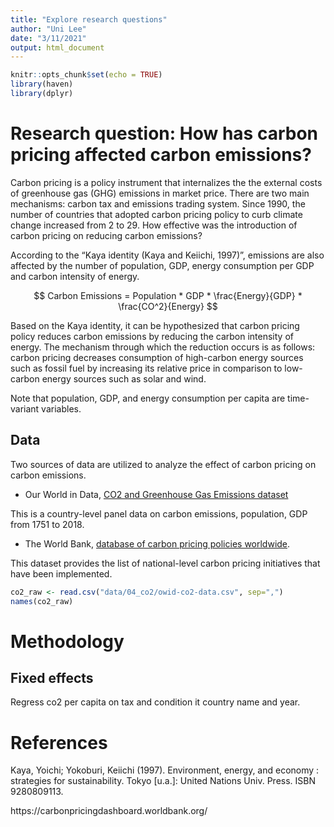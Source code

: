```yaml
---
title: "Explore research questions"
author: "Uni Lee"
date: "3/11/2021"
output: html_document
---
```


```r
knitr::opts_chunk$set(echo = TRUE)
library(haven)
library(dplyr)
```

# Research question: How has carbon pricing affected carbon emissions? 

Carbon pricing is a policy instrument that internalizes the the external costs of greenhouse gas (GHG) emissions in market price. There are two main mechanisms: carbon tax and emissions trading system. Since 1990, the number of countries that adopted carbon pricing policy to curb climate change increased from 2 to 29. How effective was the introduction of carbon pricing on reducing carbon emissions? 

According to the "Kaya identity (Kaya and Keiichi, 1997)", emissions are also affected by the number of population, GDP, energy consumption per GDP and carbon intensity of energy.

$$
Carbon Emissions = Population * GDP * \frac{Energy}{GDP} * \frac{CO^2}{Energy}
$$

Based on the Kaya identity, it can be hypothesized that carbon pricing policy reduces carbon emissions by reducing the carbon intensity of energy. The mechanism through which the reduction occurs is as follows: carbon pricing decreases consumption of high-carbon energy sources such as fossil fuel by increasing its relative price in comparison to low-carbon energy sources such as solar and wind. 

Note that population, GDP, and energy consumption per capita are time-variant variables. 

## Data 

Two sources of data are utilized to analyze the effect of carbon pricing on carbon emissions. 

* Our World in Data, [CO2 and Greenhouse Gas Emissions dataset](https://github.com/owid/co2-data)

This is a country-level panel data on carbon emissions, population, GDP from 1751 to 2018. 

* The World Bank, [database of carbon pricing policies worldwide](https://carbonpricingdashboard.worldbank.org/).   

This dataset provides the list of national-level carbon pricing initiatives that have been implemented. 

```r
co2_raw <- read.csv("data/04_co2/owid-co2-data.csv", sep=",")
names(co2_raw)

```
# Methodology

## Fixed effects 

Regress co2 per capita on tax and condition it country name and year. 


# References 



Kaya, Yoichi; Yokoburi, Keiichi (1997). Environment, energy, and economy : strategies for sustainability. Tokyo [u.a.]: United Nations Univ. Press. ISBN 9280809113.

https://carbonpricingdashboard.worldbank.org/
